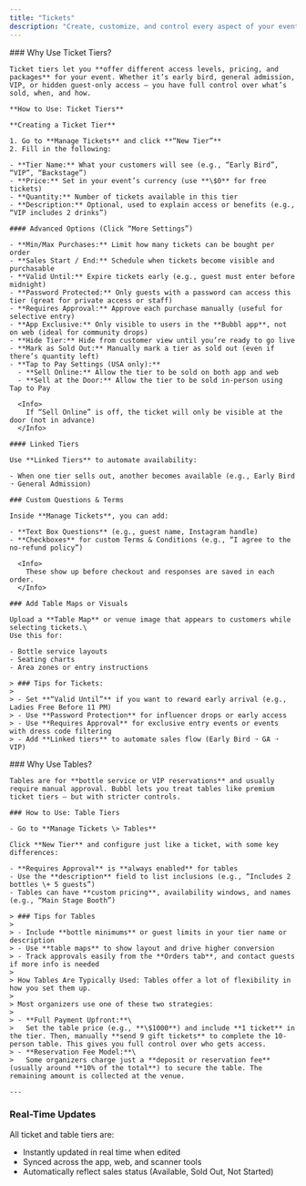 ```yaml
---
title: "Tickets"
description: "Create, customize, and control every aspect of your event’s ticketing — from general admission to high-end tables — with complete flexibility and precision."
---
```


<Tabs>
  <Tab title="Tickets">
    ### Why Use Ticket Tiers?

    Ticket tiers let you **offer different access levels, pricing, and packages** for your event. Whether it’s early bird, general admission, VIP, or hidden guest-only access — you have full control over what’s sold, when, and how.

    **How to Use: Ticket Tiers**

    **Creating a Ticket Tier**

    1. Go to **Manage Tickets** and click **“New Tier”**
    2. Fill in the following:

    - **Tier Name:** What your customers will see (e.g., “Early Bird”, “VIP”, “Backstage”)
    - **Price:** Set in your event’s currency (use **\$0** for free tickets)
    - **Quantity:** Number of tickets available in this tier
    - **Description:** Optional, used to explain access or benefits (e.g., “VIP includes 2 drinks”)

    #### Advanced Options (Click “More Settings”)

    - **Min/Max Purchases:** Limit how many tickets can be bought per order
    - **Sales Start / End:** Schedule when tickets become visible and purchasable
    - **Valid Until:** Expire tickets early (e.g., guest must enter before midnight)
    - **Password Protected:** Only guests with a password can access this tier (great for private access or staff)
    - **Requires Approval:** Approve each purchase manually (useful for selective entry)
    - **App Exclusive:** Only visible to users in the **Bubbl app**, not on web (ideal for community drops)
    - **Hide Tier:** Hide from customer view until you’re ready to go live
    - **Mark as Sold Out:** Manually mark a tier as sold out (even if there’s quantity left)
    - **Tap to Pay Settings (USA only):**
      - **Sell Online:** Allow the tier to be sold on both app and web
      - **Sell at the Door:** Allow the tier to be sold in-person using Tap to Pay

      <Info>
        If “Sell Online” is off, the ticket will only be visible at the door (not in advance)
      </Info>

    #### Linked Tiers

    Use **Linked Tiers** to automate availability:

    - When one tier sells out, another becomes available (e.g., Early Bird ➝ General Admission)

    ### Custom Questions & Terms

    Inside **Manage Tickets**, you can add:

    - **Text Box Questions** (e.g., guest name, Instagram handle)
    - **Checkboxes** for custom Terms & Conditions (e.g., “I agree to the no-refund policy”)

      <Info>
        These show up before checkout and responses are saved in each order.
      </Info>

    ### Add Table Maps or Visuals

    Upload a **Table Map** or venue image that appears to customers while selecting tickets.\
    Use this for:

    - Bottle service layouts
    - Seating charts
    - Area zones or entry instructions

    > ### Tips for Tickets:
    >
    > - Set **“Valid Until”** if you want to reward early arrival (e.g., Ladies Free Before 11 PM)
    > - Use **Password Protection** for influencer drops or early access
    > - Use **Requires Approval** for exclusive entry events or events with dress code filtering
    > - Add **Linked tiers** to automate sales flow (Early Bird ➝ GA ➝ VIP)
  </Tab>
  <Tab title="Tables">
    ### Why Use Tables?

    Tables are for **bottle service or VIP reservations** and usually require manual approval. Bubbl lets you treat tables like premium ticket tiers — but with stricter controls.

    ### How to Use: Table Tiers

    - Go to **Manage Tickets \> Tables**

    Click **New Tier** and configure just like a ticket, with some key differences:

    - **Requires Approval** is **always enabled** for tables
    - Use the **description** field to list inclusions (e.g., “Includes 2 bottles \+ 5 guests”)
    - Tables can have **custom pricing**, availability windows, and names (e.g., “Main Stage Booth”)

    > ### Tips for Tables
    >
    > - Include **bottle minimums** or guest limits in your tier name or description
    > - Use **table maps** to show layout and drive higher conversion
    > - Track approvals easily from the **Orders tab**, and contact guests if more info is needed
    >
    > How Tables Are Typically Used: Tables offer a lot of flexibility in how you set them up.
    >
    > Most organizers use one of these two strategies:
    >
    > - **Full Payment Upfront:**\
    >   Set the table price (e.g., **\$1000**) and include **1 ticket** in the tier. Then, manually **send 9 gift tickets** to complete the 10-person table. This gives you full control over who gets access.
    > - **Reservation Fee Model:**\
    >   Some organizers charge just a **deposit or reservation fee** (usually around **10% of the total**) to secure the table. The remaining amount is collected at the venue.

    ---
  </Tab>
</Tabs>

### Real-Time Updates

All ticket and table tiers are:

- Instantly updated in real time when edited
- Synced across the app, web, and scanner tools
- Automatically reflect sales status (Available, Sold Out, Not Started)